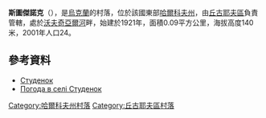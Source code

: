 {{coord|49|37|34|N|36|52|52|E|scale:100000_region:UA|display=title}}

'''斯圖傑諾克'''（{{lang-uk|Студенок}}），是[[烏克蘭|烏克蘭]]的村落，位於該國東部[[哈爾科夫州|哈爾科夫州]]，由[[丘古耶夫區|丘古耶夫區]]負責管轄，處於[[沃夫奇亞爾河|沃夫奇亞爾河]]畔，始建於1921年，面積0.09平方公里，海拔高度140米，2001年人口24。

==參考資料==
* [http://w1.c1.rada.gov.ua/pls/z7502/A005?rdat1=09.01.2009&rf7571=34171 Студенок]{{dead link|date=2018年3月 |bot=InternetArchiveBot |fix-attempted=yes }}
* [http://weather.in.ua/ua/har'kovskaja/25432 Погода в селі Студенок] {{Wayback|url=http://weather.in.ua/ua/har%27kovskaja/25432 |date=20210121045130 }}

{{DEFAULTSORT:Студенок}}
[[Category:哈爾科夫州村落|Category:哈爾科夫州村落]]
[[Category:丘古耶夫區村落|Category:丘古耶夫區村落]]


{{Kharkiv-geo-stub}}